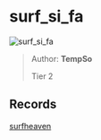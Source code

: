 
# surf_si_fa

![surf_si_fa](https://raw.githubusercontent.com/Sayt123/SurfMapPics/Maps-and-bonuses/csgo/surf_si_fa.jpg)

> Author: **TempSo**
>
> Tier 2

## Records

[surfheaven](https://surfheaven.eu/map/surf_si_fa)
